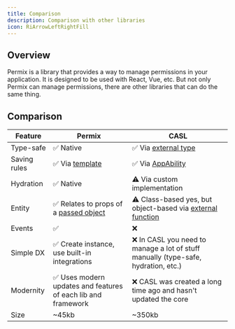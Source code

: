 ```yaml
---
title: Comparison
description: Comparison with other libraries
icon: RiArrowLeftRightFill
---
```


## Overview

Permix is a library that provides a way to manage permissions in your application. It is designed to be used with React, Vue, etc. But not only Permix can manage permissions, there are other libraries that can do the same thing.

## Comparison

| Feature | Permix | CASL |
| --- | --- | --- |
| Type-safe | ✅ Native | ✅ Via [external type](https://casl.js.org/v6/en/advanced/typescript#permissions-inference) |
| Saving rules | ✅ Via [template](/docs/guide/caching) | ✅ Via [AppAbility](https://casl.js.org/v6/en/cookbook/cache-rules#the-issue) |
| Hydration | ✅ Native | ⚠️ Via custom implementation |
| Entity | ✅ Relates to props of a [passed object](/docs/guide/setup#type-based) | ⚠️ Class-based yes, but object-based via [external function](https://casl.js.org/v6/en/guide/subject-type-detection) |
| Events | ✅ | ❌ |
| Simple DX | ✅ Create instance, use built-in integrations | ❌ In CASL you need to manage a lot of stuff manually (type-safe, hydration, etc.) |
| Modernity | ✅ Uses modern updates and features of each lib and framework | ❌ CASL was created a long time ago and hasn't updated the core |
| Size | ~45kb | ~350kb |
